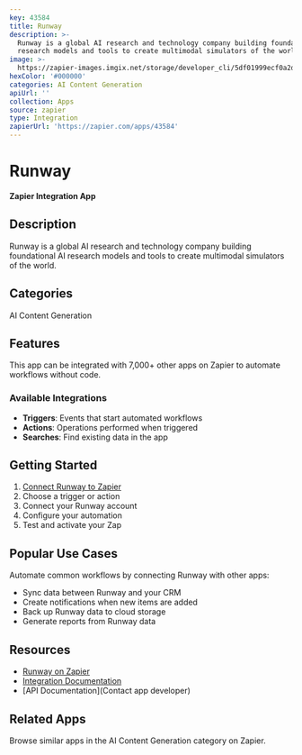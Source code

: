 ```yaml
---
key: 43584
title: Runway
description: >-
  Runway is a global AI research and technology company building foundational AI
  research models and tools to create multimodal simulators of the world.
image: >-
  https://zapier-images.imgix.net/storage/developer_cli/5df01999ecf0a2d40ce5332d86183b8d.png?auto=format%2Ccompress&ixlib=python-3.0.0&q=50
hexColor: '#000000'
categories: AI Content Generation
apiUrl: ''
collection: Apps
source: zapier
type: Integration
zapierUrl: 'https://zapier.com/apps/43584'
---
```

# Runway

**Zapier Integration App**

## Description

Runway is a global AI research and technology company building foundational AI research models and tools to create multimodal simulators of the world.

## Categories

AI Content Generation

## Features

This app can be integrated with 7,000+ other apps on Zapier to automate workflows without code.

### Available Integrations

- **Triggers**: Events that start automated workflows
- **Actions**: Operations performed when triggered
- **Searches**: Find existing data in the app

## Getting Started

1. [Connect Runway to Zapier](https://zapier.com/apps/43584)
2. Choose a trigger or action
3. Connect your Runway account
4. Configure your automation
5. Test and activate your Zap

## Popular Use Cases

Automate common workflows by connecting Runway with other apps:

- Sync data between Runway and your CRM
- Create notifications when new items are added
- Back up Runway data to cloud storage
- Generate reports from Runway data

## Resources

- [Runway on Zapier](https://zapier.com/apps/43584)
- [Integration Documentation](https://zapier.com/apps/43584/integrations)
- [API Documentation](Contact app developer)

## Related Apps

Browse similar apps in the AI Content Generation category on Zapier.
